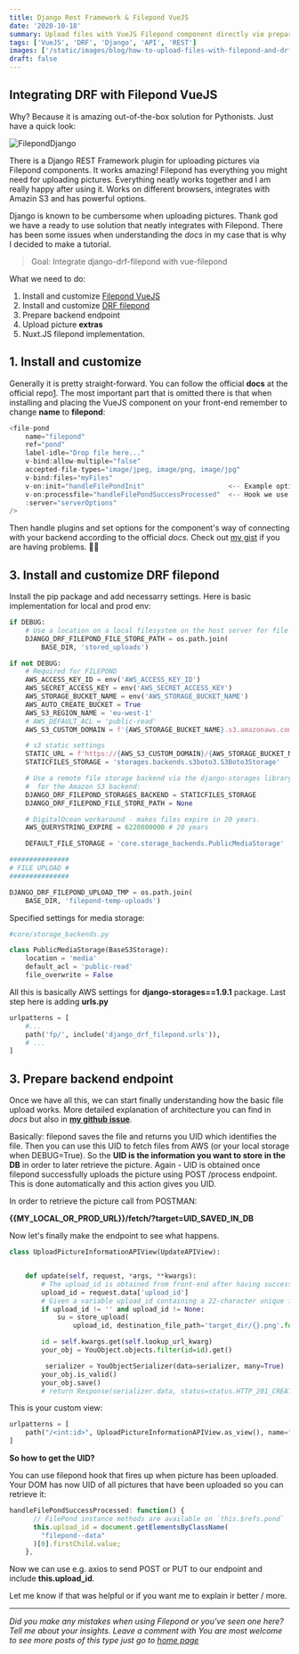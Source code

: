 ```yaml
---
title: Django Rest Framework & Filepond VueJS
date: '2020-10-18'
summary: Upload files with VueJS Filepond component directly vie prepared REST endpoints.
tags: ['VueJS', 'DRF', 'Django', 'API', 'REST']
images: ['/static/images/blog/how-to-upload-files-with-filepond-and-drf-extension/drf-filepond-how-to-tutorial.png']
draft: false
---
```


## Integrating DRF with Filepond VueJS

Why? Because it is amazing out-of-the-box solution for Pythonists. Just have a quick look:

![FilepondDjango](https://raw.githubusercontent.com/pqina/filepond-github-assets/master/filepond-animation-01.gif 'How to upload pictures via front end app to django rest backend')

There is a Django REST Framework plugin for uploading pictures via Filepond components. It works amazing! Filepond has everything you might need for uploading pictures. Everything neatly works together and I am really happy after using it. Works on different browsers, integrates with Amazin S3 and has powerful options.

Django is known to be cumbersome when uploading pictures. Thank god we have a ready to use solution that neatly integrates with Filepond. There has been some issues when understanding the _docs_ in my case that is why I decided to make a tutorial.

> Goal: Integrate django-drf-filepond with vue-filepond

What we need to do:

1. Install and customize [Filepond VueJS][1]
2. Install and customize [DRF filepond][0]
3. Prepare backend endpoint
4. Upload picture
   **extras**
5. Nuxt.JS filepond implementation.

## 1. Install and customize

Generally it is pretty straight-forward. You can follow the official **docs** at the official repo[1]. The most important part that is omitted there is that when installing and placing the VueJS component on your front-end remember to change **name** to **filepond**:

```js
<file-pond
    name="filepond"
    ref="pond"
    label-idle="Drop file here..."
    v-bind:allow-multiple="false"
    accepted-file-types="image/jpeg, image/png, image/jpg"
    v-bind:files="myFiles"
    v-on:init="handleFilePondInit"                     <-- Example optional hook
    v-on:processfile="handleFilePondSuccessProcessed"  <-- Hook we use to get UID
    :server="serverOptions"
/>
```

Then handle plugins and set options for the component's way of connecting with your backend according to the official _docs_. Check out [my gist][3] if you are having problems. 💁🏻

## 3. Install and customize DRF filepond

Install the pip package and add necessarry settings.
Here is basic implementation for local and prod env:

```python
if DEBUG:
    # Use a location on a local filesystem on the host server for file storage
    DJANGO_DRF_FILEPOND_FILE_STORE_PATH = os.path.join(
        BASE_DIR, 'stored_uploads')

if not DEBUG:
    # Required for FILEPOND
    AWS_ACCESS_KEY_ID = env('AWS_ACCESS_KEY_ID')
    AWS_SECRET_ACCESS_KEY = env('AWS_SECRET_ACCESS_KEY')
    AWS_STORAGE_BUCKET_NAME = env('AWS_STORAGE_BUCKET_NAME')
    AWS_AUTO_CREATE_BUCKET = True
    AWS_S3_REGION_NAME = 'eu-west-1'
    # AWS_DEFAULT_ACL = 'public-read'
    AWS_S3_CUSTOM_DOMAIN = f'{AWS_STORAGE_BUCKET_NAME}.s3.amazonaws.com'

    # s3 static settings
    STATIC_URL = f'https://{AWS_S3_CUSTOM_DOMAIN}/{AWS_STORAGE_BUCKET_NAME}/'
    STATICFILES_STORAGE = 'storages.backends.s3boto3.S3Boto3Storage'

    # Use a remote file storage backend via the django-storages library
    #  for the Amazon S3 backend:
    DJANGO_DRF_FILEPOND_STORAGES_BACKEND = STATICFILES_STORAGE
    DJANGO_DRF_FILEPOND_FILE_STORE_PATH = None

    # DigitalOcean workaround - makes files expire in 20 years.
    AWS_QUERYSTRING_EXPIRE = 6220800000 # 20 years

    DEFAULT_FILE_STORAGE = 'core.storage_backends.PublicMediaStorage'

###############
# FILE UPLOAD #
###############

DJANGO_DRF_FILEPOND_UPLOAD_TMP = os.path.join(
    BASE_DIR, 'filepond-temp-uploads')
```

Specified settings for media storage:

```python
#core/storage_backends.py

class PublicMediaStorage(BaseS3Storage):
    location = 'media'
    default_acl = 'public-read'
    file_overwrite = False
```

All this is basically AWS settings for **django-storages==1.9.1** package.
Last step here is adding **urls.py**

```python
urlpatterns = [
    #...
    path('fp/', include('django_drf_filepond.urls')),
    # ...
]
```

## 3. Prepare backend endpoint

Once we have all this, we can start finally understanding how the basic file upload works. More detailed explanation of architecture you can find in _docs_ but also in [**my github issue**][4].

Basically: filepond saves the file and returns you UID which identifies the file. Then you can use this UID to fetch files from AWS (or your local storage when DEBUG=True). So the **UID is the information you want to store in the DB** in order to later retrieve the picture. Again - UID is obtained once filepond successfully uploads the picture using POST /process endpoint. This is done automatically and this action gives you UID.

In order to retrieve the picture call from POSTMAN:

**{{MY_LOCAL_OR_PROD_URL}}/fetch/?target=UID_SAVED_IN_DB**

Now let's finally make the endpoint to see what happens.

```python
class UploadPictureInformationAPIView(UpdateAPIView):


    def update(self, request, *args, **kwargs):
        # The upload_id is obtained from front-end after having successfully uploaded the picture.
        upload_id = request.data['upload_id']
        # Given a variable upload_id containing a 22-character unique file upload ID:
        if upload_id != '' and upload_id != None:
            su = store_upload(
                upload_id, destination_file_path='target_dir/{}.png'.format(upload_id))

        id = self.kwargs.get(self.lookup_url_kwarg)
        your_obj = YouObject.objects.filter(id=id).get()

         serializer = YouObjectSerializer(data=serializer, many=True)
        your_obj.is_valid()
        your_obj.save()
        # return Response(serializer.data, status=status.HTTP_201_CREATED)
```

This is your custom view:

```python
urlpatterns = [
    path("/<int:id>", UploadPictureInformationAPIView.as_view(), name="upload-picture-info"),
]
```

**So how to get the UID?**

You can use filepond hook that fires up when picture has been uploaded. Your DOM has now UID of all pictures that have been uploaded so you can retrieve it:

```js
handleFilePondSuccessProcessed: function() {
      // FilePond instance methods are available on `this.$refs.pond`
      this.upload_id = document.getElementsByClassName(
        "filepond--data"
      )[0].firstChild.value;
    },
```

Now we can use e.g. axios to send POST or PUT to our endpoint and include **this.upload_id**.

Let me know if that was helpful or if you want me to explain ir better / more.

---

_Did you make any mistakes when using Filepond or you've seen one here? Tell me about your insights. Leave a comment with You are most welcome to see more posts of this type just go to [home page][100]_

[100]: https://hvitis.dev



[0]: https://github.com/ImperialCollegeLondon/django-drf-filepond
[1]: https://github.com/pqina/vue-filepond
[2]: https://gist.github.com/hvitis/65d928dc1a68126b8098e2d52ff66154
[3]: https://tobeprint3d.com/
[4]: https://github.com/ImperialCollegeLondon/django-drf-filepond/issues/44

